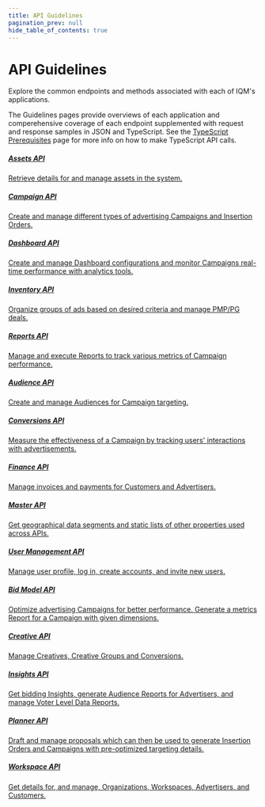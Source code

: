 ```yaml
---
title: API Guidelines
pagination_prev: null
hide_table_of_contents: true
---
```



# API Guidelines

Explore the common endpoints and methods associated with each of IQM's applications.

The Guidelines pages provide overviews of each application and comperehensive coverage of each endpoint supplemented with request and response samples in JSON and TypeScript. See the [TypeScript Prerequisites](/Getting%20Started/Typescript-Prerequisites.mdx) page for more info on how to make TypeScript API calls.

<Columns>
<Column>
  <a class='card' href="Assets-API-Guidelines">
  <Card className='indexCards'>
    <CardHeader>
      <h5><Doc /> Assets API</h5>
    </CardHeader>
    <CardBody>
      Retrieve details for and manage assets in the system.
    </CardBody>
  </Card>
  </a>
  <p />  <a class='card' href="Campaign-API-Guidelines">
    <Card className='indexCards'>
    <CardHeader className='cardHeader'>
      <h5><Doc /> Campaign API</h5>
    </CardHeader>
    <CardBody>
      Create and manage different types of advertising Campaigns and Insertion Orders. 
    </CardBody>
  </Card>
  </a>
    <p /><a class='card' href="Dashboard-API-Guidelines">
      <Card className='indexCards'>
        <CardHeader>
          <h5><Doc /> Dashboard API</h5>
        </CardHeader>
        <CardBody>
          Create and manage Dashboard configurations and monitor Campaigns real-time performance with analytics tools.
        </CardBody>
      </Card>
    </a>
  <p /><a class='card' href="Inventory-API-Guide">
    <Card className='indexCards'>
      <CardHeader>
        <h5><Doc /> Inventory API</h5>
      </CardHeader>
      <CardBody>
        Organize groups of ads based on desired criteria and manage PMP/PG deals.
      </CardBody>
    </Card>
  </a>
  <p /><a class='card' href="Reports-API-Guidelines">
    <Card className='indexCards'>
      <CardHeader>
        <h5><Doc /> Reports API</h5>
      </CardHeader>
      <CardBody>
        Manage and execute Reports to track various metrics of Campaign performance.
      </CardBody>
    </Card>
  </a>
</Column>
<Column>
    <a class='card' href="Audience-API-Guidelines">
    <Card className='indexCards'>
    <CardHeader>
      <h5><Doc /> Audience API</h5>
    </CardHeader>
    <CardBody>
      Create and manage Audiences for Campaign targeting. 
    </CardBody>
  </Card>
  </a>
  <p /><a class='card' href="Conversion-API-Guidelines">
    <Card className='indexCards'>
      <CardHeader>
        <h5><Doc /> Conversions API</h5>
      </CardHeader>
      <CardBody>
        Measure the effectiveness of a Campaign by tracking users' interactions with advertisements.
      </CardBody>
    </Card>
    </a>
  <p /><a class='card' href="Finance-Guidelines">
    <Card className='indexCards'>
      <CardHeader>
        <h5><Doc /> Finance API</h5>
      </CardHeader>
      <CardBody>
        Manage invoices and payments for Customers and Advertisers.
      </CardBody>
    </Card>
  </a>
  <p /><a class='card' href="Master-API-Guidelines">
    <Card className='indexCards'>
      <CardHeader>
        <h5><Doc /> Master API</h5>
      </CardHeader>
      <CardBody>
        Get geographical data segments and static lists of other properties used across APIs.
      </CardBody>
    </Card>
  </a>
  <p /><a class='card' href="User-Profile-Guidelines">
    <Card className='indexCards'>
      <CardHeader>
        <h5><Doc /> User Management API</h5>
      </CardHeader>
      <CardBody>
        Manage user profile, log in, create accounts, and invite new users.
      </CardBody>
    </Card>
  </a>
</Column>
<Column>
    <a class='card' href="Bid-Model-API-Guidelines">
    <Card className='indexCards'>
    <CardHeader>
      <h5><Doc /> Bid Model API</h5>
    </CardHeader>
    <CardBody>
      Optimize advertising Campaigns for better performance. Generate a metrics Report for a Campaign with given dimensions.
    </CardBody>
  </Card>
  </a>
    <p /><a class='card' href="Creative-API-Guidelines">
      <Card className='indexCards'>
        <CardHeader>
          <h5><Doc /> Creative API</h5>
        </CardHeader>
        <CardBody>
          Manage Creatives, Creative Groups and Conversions.
        </CardBody>
      </Card>
      </a>
  <p /><a class='card' href="Insights-API-Guidelines">
    <Card className='indexCards'>
      <CardHeader>
        <h5><Doc /> Insights API</h5>
      </CardHeader>
      <CardBody>
        Get bidding Insights, generate Audience Reports for Advertisers, and manage Voter Level Data Reports.
      </CardBody>
    </Card>
  </a>
  <p /><a class='card' href="Planner-API-Guidelines">
    <Card className='indexCards'>
      <CardHeader>
        <h5><Doc /> Planner API</h5>
      </CardHeader>
      <CardBody>
        Draft and manage proposals which can then be used to generate Insertion Orders and Campaigns with pre-optimized targeting details. 
      </CardBody>
    </Card>
  </a>
  <p /><a class='card' href="Workspace-Guidelines">
    <Card className='indexCards'>
      <CardHeader>
        <h5><Doc /> Workspace API</h5>
              </CardHeader>
              <CardBody>
                Get details for, and manage, Organizations, Workspaces, Advertisers, and Customers.
              </CardBody>
            </Card>
          </a>
</Column>
</Columns>